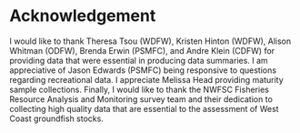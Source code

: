 \newpage

# Acknowledgement {-}

I would like to thank Theresa Tsou (WDFW), Kristen Hinton (WDFW), Alison Whitman (ODFW), Brenda Erwin (PSMFC), and Andre Klein (CDFW) for providing data that were essential in producing data summaries. I am appreciative of Jason Edwards (PSMFC) being responsive to questions regarding recreational data. I appreciate Melissa Head providing maturity sample collections. Finally, I would like to thank the NWFSC Fisheries Resource Analysis and Monitoring survey team and their dedication to collecting high quality data that are essential to the assessment of West Coast groundfish stocks.
